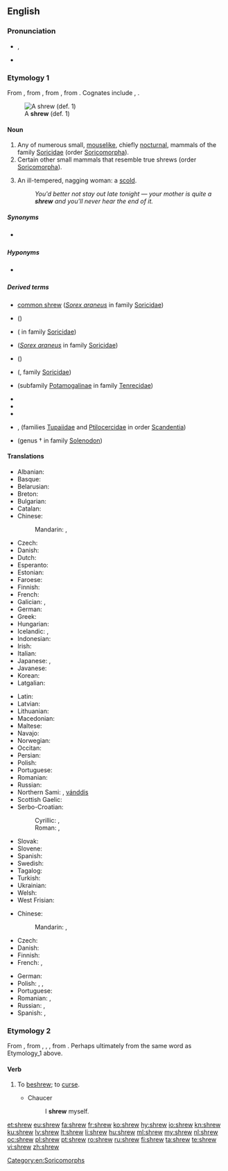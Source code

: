 ==English==

===Pronunciation===
* {{enPR|shro͞o}}, {{IPA|/ʃɹuː/|lang=en}}
* {{rhymes|uː|lang=en}}

===Etymology 1===
From {{inh|en|enm|*schrewe}}, from {{inh|en|ang|scrēawa|t=shrew|lit=biter}}, from {{der|en|gem-pro|*skrawwaz|t=thin; meagre; frail}}, from {{der|en|ine-pro|*(s)ker-|t=to cut; shorten; skimp}}. Cognates include {{etyl|goh|en}} {{m|goh|scrawaz||dwarf}}, {{etyl|no|en}} {{m|no|skrugg||dwarf}}.

{{wikipedia}}
[[File:southern short-tailed shrew.jpg|thumb|A '''shrew''' (def. 1)]]

====Noun====
{{en-noun}}

# Any of numerous small, [[mouselike]], chiefly [[nocturnal]], mammals of the family [[Soricidae]] (order [[Soricomorpha]]).
# Certain other small mammals that resemble true shrews (order [[Soricomorpha]]).
# {{lb|en|pejorative}} An ill-tempered, nagging woman: a [[scold]].
#: ''You'd better not stay out late tonight &mdash; your mother is quite a '''shrew''' and you'll never hear the end of it.''

=====Synonyms=====
* {{sense|mouselike mammal}} {{l|en|ranny}} {{qualifier|obsolete}}

=====Hyponyms=====
* {{sense|mouselike mammal}} {{l|en|common shrew}}

=====Derived terms=====
{{rel-top|terms derived from ''shrew (noun)''}}
* [[common shrew]] (''[[Sorex araneus]]'' in family [[Soricidae]])
* {{l|en|elephant shrew}} (''{{taxlink|Macroscelididae|family|noshow=1|ver=161220}}'')
* {{l|en|Etruscan shrew}} ({{taxlink|Suncus etruscus}} in family [[Soricidae]])
* {{vern|hardishrew}} (''[[Sorex araneus]]'' in family [[Soricidae]]) 
* {{l|en|jumping shrew}} (''{{taxlink|Macroscelididae|family|noshow=1|ver=161220}}'')
* {{vern|Nelson's small-eared shrew}} ({{taxlink|Cryptotis nelsoni|species|noshow=1|ver=161220}}, family [[Soricidae]])
{{rel-mid}}
* {{vern|otter shrew}} (subfamily [[Potamogalinae]] in family [[Tenrecidae]])
* {{l|en|shrew-run}}
* {{l|en|shrewd}}
* {{l|en|shrewish}}
* {{l|en|tree shrew}}, {{l|en|treeshrew}} (families [[Tupaiidae]] and [[Ptilocercidae]] in order [[Scandentia]])
* {{vern|West Indies shrew}} (genus †{{taxlink|Nesophontes|genus|noshow=1|ver=161220}} in family [[Solenodon]])
{{rel-bottom}}

====Translations====
{{trans-top|mouselike animal}}
* Albanian: {{t|sq|hundëgjati xhuxh|?}}
* Basque: {{t|eu|satitsu}}
* Belarusian: {{t|be|буразубка|f|tr=burazúbka}}
* Breton: {{t|br|minoc'h korrik}}
* Bulgarian: {{t|bg|земеровка|f|tr=zemeróvka}}
* Catalan: {{t|ca|musaranya|f}}
* Chinese:
*: Mandarin: {{t+|cmn|鼩鼱|tr=qújīng|sc=Hani}}, {{t|cmn|尖鼠|tr=jiānshǔ|sc=Hani}}
* Czech: {{t|cs|rejsek|m}}
* Danish: {{t|da|spidsmus|c}}
* Dutch: {{t+|nl|spitsmuis|f}}
* Esperanto: {{t|eo|soriko}}
* Estonian: {{t|et|karihiir}}
* Faroese: {{t|fo|trantmús|f}}
* Finnish: {{t+|fi|päästäinen}}
* French: {{t+|fr|musaraigne|f}}
* Galician: {{t|gl|musaraño|m}}, {{t|gl|musgaño|m}}
* German: {{t+|de|Spitzmaus|f}}
* Greek: {{t|el|νανομυγαλίδα}}
* Hungarian: {{t+|hu|cickány}}
* Icelandic: {{t|is|snjáldurmús|f}}, {{t|is|snjáldra|f}}
* Indonesian: {{t+|id|celurut}}
* Irish: {{t|ga|dallóg fhraoigh|f}}
* Italian: {{t+|it|toporagno|m}}
* Japanese: {{t|ja|トガリネズミ|tr=togari-nezumi}}, {{t|ja|尖鼠|sc=Jpan|tr=togari-nezumi}}
* Javanese: {{t|jv|curut}}
* Korean: {{t|ko|뒤쥐|sc=Hang}}
* Latgalian: {{t|ltg|ciersleits}}
{{trans-mid}}
* Latin: {{t|la|sorex|m}}
* Latvian: {{t+|lv|cirslis|m}}
* Lithuanian: {{t+|lt|kirstukas|m}}
* Macedonian: {{t|mk|ровка|f|tr=róvka}}
* Maltese: {{t|mt|ġurdiem ta' geddumu twil|m}}
* Navajo: {{t|nv|chį́į́shnézí}}
* Norwegian: {{t|no|spissmus|c}}
* Occitan: {{t+|oc|musaranha|f}}
* Persian: {{t|fa|موش شبگرد|tr=muše šabgard}}
* Polish: {{t|pl|ryjówka|f}}
* Portuguese: {{t+|pt|musaranho|m}}
* Romanian: {{t+|ro|chițcan|m}}
* Russian: {{t+|ru|землеро́йка|f}}
* Northern Sami: {{t-check|se|beaiskonjunni}}, [[vánddis]]
* Scottish Gaelic: {{t|gd|dallag-an-fhraoich|f}}
* Serbo-Croatian:
*: Cyrillic: {{t|sh|ровчица|f|sc=Cyrl}}, {{t|sh|ровка|f}}
*: Roman: {{t+|sh|rovčica|f|sc=Latn}}, {{t+|sh|rovka|f}}
* Slovak: {{t|sk|piskor|m}}
* Slovene: {{t+|sl|rovka|f}}
* Spanish: {{t|es|musaraña|f}}
* Swedish: {{t|sv|näbbmus|c}}
* Tagalog: {{t|tl|musaranya}}
* Turkish: {{t|tr|kir faresi}}
* Ukrainian: {{t|uk|землерийка|f|tr=zemlerýjka}}
* Welsh: {{t|cy|llyg|f}}
* West Frisian: {{t|fy|pipermûs|f}}
{{trans-bottom}}

{{trans-top|woman}}
* Chinese:
*: Mandarin: {{t+|cmn|潑婦|sc=Hani}}, {{t+|cmn|泼妇|tr=pōfù|sc=Hani}}
* Czech: {{t|cs|rachomejtle}}
* Danish: {{t|da|rappenskralde|c}}
* Finnish: {{t+|fi|äkäpussi}}
* French: {{t+|fr|furie|f}}, {{t+|fr|mégère|f}}
{{trans-mid}}
* German: {{t+|de|Megäre|f}}
* Polish: {{t+|pl|zołza|f}}, {{t+|pl|hetera|f}}, {{t|pl|sekutnica|f}}
* Portuguese: {{t+|pt|megera|f}}
* Romanian: {{t+|ro|megeră|f}}, {{t+|ro|scorpie|f}}
* Russian: {{t+|ru|меге́ра|f}}, {{t+|ru|ве́дьма|f}}
* Spanish: {{t|es|arpía|f}}, {{t+|es|bruja|f}}
{{trans-bottom}}

===Etymology 2===
From {{inh|en|enm|schrewen|t=to make evil; curse}}, from {{der|en|enm|schrewe}}, {{m|enm|schrowe}}, {{m|enm|screwe|t=wicked; evil; an evil person}}, from {{inh|en|ang|*scrēawa|t=wicked person|lit=biter}}. Perhaps ultimately from the same word as Etymology_1 above.

====Verb====
{{en-verb}}

# {{lb|en|obsolete|transitive}} To [[beshrew]]; to [[curse]].
#* Chaucer
#*: I '''shrew''' myself.

[[Category:en:Soricomorphs]]

[[et:shrew]]
[[eu:shrew]]
[[fa:shrew]]
[[fr:shrew]]
[[ko:shrew]]
[[hy:shrew]]
[[io:shrew]]
[[kn:shrew]]
[[ku:shrew]]
[[lv:shrew]]
[[lt:shrew]]
[[li:shrew]]
[[hu:shrew]]
[[ml:shrew]]
[[my:shrew]]
[[nl:shrew]]
[[oc:shrew]]
[[pl:shrew]]
[[pt:shrew]]
[[ro:shrew]]
[[ru:shrew]]
[[fi:shrew]]
[[ta:shrew]]
[[te:shrew]]
[[vi:shrew]]
[[zh:shrew]]